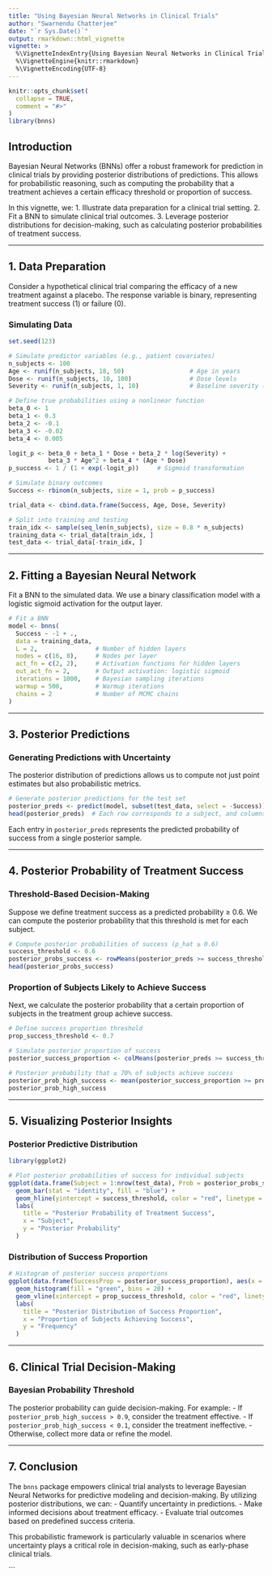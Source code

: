 ```yaml
---
title: "Using Bayesian Neural Networks in Clinical Trials"
author: "Swarnendu Chatterjee"
date: "`r Sys.Date()`"
output: rmarkdown::html_vignette
vignette: >
  %\VignetteIndexEntry{Using Bayesian Neural Networks in Clinical Trials}
  %\VignetteEngine{knitr::rmarkdown}
  %\VignetteEncoding{UTF-8}
---
```


```r
knitr::opts_chunk$set(
  collapse = TRUE,
  comment = "#>"
)
library(bnns)
```

## Introduction

Bayesian Neural Networks (BNNs) offer a robust framework for prediction in clinical trials by providing posterior distributions of predictions. This allows for probabilistic reasoning, such as computing the probability that a treatment achieves a certain efficacy threshold or proportion of success.

In this vignette, we:
1. Illustrate data preparation for a clinical trial setting.
2. Fit a BNN to simulate clinical trial outcomes.
3. Leverage posterior distributions for decision-making, such as calculating posterior probabilities of treatment success.

---

## 1. Data Preparation

Consider a hypothetical clinical trial comparing the efficacy of a new treatment against a placebo. The response variable is binary, representing treatment success (1) or failure (0).

### Simulating Data

```r
set.seed(123)

# Simulate predictor variables (e.g., patient covariates)
n_subjects <- 100
Age <- runif(n_subjects, 18, 50)                  # Age in years
Dose <- runif(n_subjects, 10, 100)                # Dose levels
Severity <- runif(n_subjects, 1, 10)              # Baseline severity (arbitrary scale)

# Define true probabilities using a nonlinear function
beta_0 <- 1
beta_1 <- 0.3
beta_2 <- -0.1
beta_3 <- -0.02
beta_4 <- 0.005

logit_p <- beta_0 + beta_1 * Dose + beta_2 * log(Severity) +
           beta_3 * Age^2 + beta_4 * (Age * Dose)
p_success <- 1 / (1 + exp(-logit_p))     # Sigmoid transformation

# Simulate binary outcomes
Success <- rbinom(n_subjects, size = 1, prob = p_success)

trial_data <- cbind.data.frame(Success, Age, Dose, Severity)

# Split into training and testing
train_idx <- sample(seq_len(n_subjects), size = 0.8 * n_subjects)
training_data <- trial_data[train_idx, ]
test_data <- trial_data[-train_idx, ]
```

---

## 2. Fitting a Bayesian Neural Network

Fit a BNN to the simulated data. We use a binary classification model with a logistic sigmoid activation for the output layer.

```r
# Fit a BNN
model <- bnns(
  Success ~ -1 + .,
  data = training_data,
  L = 2,                # Number of hidden layers
  nodes = c(16, 8),     # Nodes per layer
  act_fn = c(2, 2),     # Activation functions for hidden layers
  out_act_fn = 2,       # Output activation: logistic sigmoid
  iterations = 1000,    # Bayesian sampling iterations
  warmup = 500,         # Warmup iterations
  chains = 2            # Number of MCMC chains
)
```

---

## 3. Posterior Predictions

### Generating Predictions with Uncertainty

The posterior distribution of predictions allows us to compute not just point estimates but also probabilistic metrics.

```r
# Generate posterior predictions for the test set
posterior_preds <- predict(model, subset(test_data, select = -Success))
head(posterior_preds)  # Each row corresponds to a subject, and columns are MCMC samples
```

Each entry in `posterior_preds` represents the predicted probability of success from a single posterior sample.

---

## 4. Posterior Probability of Treatment Success

### Threshold-Based Decision-Making

Suppose we define treatment success as a predicted probability ≥ 0.6. We can compute the posterior probability that this threshold is met for each subject.

```r
# Compute posterior probabilities of success (p_hat ≥ 0.6)
success_threshold <- 0.6
posterior_probs_success <- rowMeans(posterior_preds >= success_threshold)
head(posterior_probs_success)
```

### Proportion of Subjects Likely to Achieve Success

Next, we calculate the posterior probability that a certain proportion of subjects in the treatment group achieve success.

```r
# Define success proportion threshold
prop_success_threshold <- 0.7

# Simulate posterior proportion of success
posterior_success_proportion <- colMeans(posterior_preds >= success_threshold)

# Posterior probability that ≥ 70% of subjects achieve success
posterior_prob_high_success <- mean(posterior_success_proportion >= prop_success_threshold)
posterior_prob_high_success
```

---

## 5. Visualizing Posterior Insights

### Posterior Predictive Distribution

```r
library(ggplot2)

# Plot posterior probabilities of success for individual subjects
ggplot(data.frame(Subject = 1:nrow(test_data), Prob = posterior_probs_success), aes(x = Subject, y = Prob)) +
  geom_bar(stat = "identity", fill = "blue") +
  geom_hline(yintercept = success_threshold, color = "red", linetype = "dashed") +
  labs(
    title = "Posterior Probability of Treatment Success",
    x = "Subject",
    y = "Posterior Probability"
  )
```

### Distribution of Success Proportion

```r
# Histogram of posterior success proportions
ggplot(data.frame(SuccessProp = posterior_success_proportion), aes(x = SuccessProp)) +
  geom_histogram(fill = "green", bins = 20) +
  geom_vline(xintercept = prop_success_threshold, color = "red", linetype = "dashed") +
  labs(
    title = "Posterior Distribution of Success Proportion",
    x = "Proportion of Subjects Achieving Success",
    y = "Frequency"
  )
```

---

## 6. Clinical Trial Decision-Making

### Bayesian Probability Threshold

The posterior probability can guide decision-making. For example:
- If `posterior_prob_high_success > 0.9`, consider the treatment effective.
- If `posterior_prob_high_success < 0.1`, consider the treatment ineffective.
- Otherwise, collect more data or refine the model.

---

## 7. Conclusion

The `bnns` package empowers clinical trial analysts to leverage Bayesian Neural Networks for predictive modeling and decision-making. By utilizing posterior distributions, we can:
- Quantify uncertainty in predictions.
- Make informed decisions about treatment efficacy.
- Evaluate trial outcomes based on predefined success criteria.

This probabilistic framework is particularly valuable in scenarios where uncertainty plays a critical role in decision-making, such as early-phase clinical trials.

```
